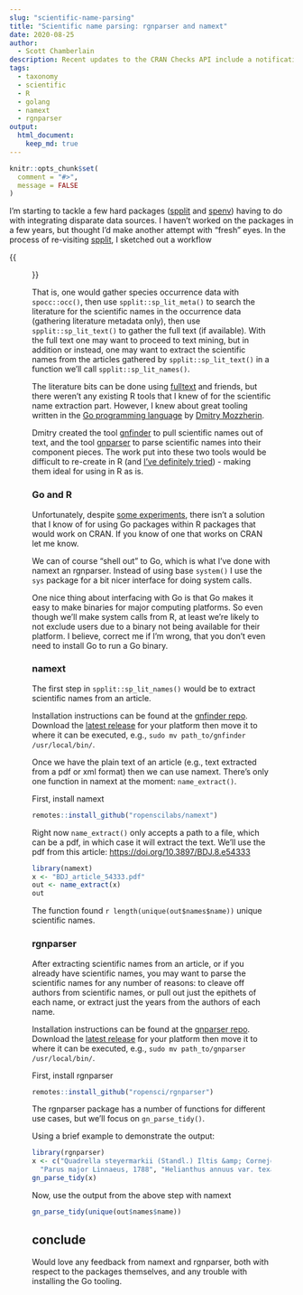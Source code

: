```yaml
---
slug: "scientific-name-parsing"
title: "Scientific name parsing: rgnparser and namext"
date: 2020-08-25
author:
  - Scott Chamberlain
description: Recent updates to the CRAN Checks API include a notifications service, prettier documentation, and more.
tags:
  - taxonomy
  - scientific
  - R
  - golang
  - namext
  - rgnparser
output: 
  html_document:
    keep_md: true
---
```


```r
knitr::opts_chunk$set(
  comment = "#>",
  message = FALSE
)
```

I'm starting to tackle a few hard packages ([spplit][] and [spenv][]) having to do with integrating disparate data sources. I haven't worked on the packages in a few years, but thought I'd make another attempt with "fresh" eyes. In the process of re-visiting [spplit][], I sketched out a workflow 

{{<figure src="flow.JPG" alt="An example email users get from the CRAN checks API notifications service, including the rule triggered and link to check results." width="450">}}

That is, one would gather species occurrence data with `spocc::occ()`, then use `spplit::sp_lit_meta()` to search the literature for the scientific names in the occurrence data (gathering literature metadata only), then use `spplit::sp_lit_text()` to gather the full text (if available). With the full text one may want to proceed to text mining, but in addition or instead, one may want to extract the scientific names from the articles gathered by `spplit::sp_lit_text()` in a function we'll call `spplit::sp_lit_names()`.

The literature bits can be done using [fulltext][] and friends, but there weren't any existing R tools that I knew of for the scientific name extraction part. However, I knew about great tooling written in the [Go programming language][go] by [Dmitry Mozzherin](https://github.com/dimus). 

Dmitry created the tool [gnfinder][] to pull scientific names out of text, and the tool [gnparser][] to parse scientific names into their component pieces. The work put into these two tools would be difficult to re-create in R (and [I've definitely tried](https://github.com/ropensci-archive/pegax)) - making them ideal for using in R as is. 

### Go and R

Unfortunately, despite [some experiments][goexp], there isn't a solution that I know of for using Go packages within R packages that would work on CRAN. If you know of one that works on CRAN let me know.

We can of course "shell out" to Go, which is what I've done with namext an rgnparser. Instead of using base `system()` I use the `sys` package for a bit nicer interface for doing system calls.

One nice thing about interfacing with Go is that Go makes it easy to make binaries for major computing platforms. So even though we'll make system calls from R, at least we're likely to not exclude users due to a binary not being available for their platform. I believe, correct me if I'm wrong, that you don't even need to install Go to run a Go binary.

### namext

The first step in `spplit::sp_lit_names()` would be to extract scientific names from an article. 

Installation instructions can be found at the [gnfinder repo][gnfinder]. Download the [latest release](https://github.com/gnames/gnfinder/releases) for your platform then move it to where it can be executed, e.g., `sudo mv path_to/gnfinder /usr/local/bin/`.

Once we have the plain text of an article (e.g., text extracted from a pdf or xml format) then we can use namext. There's only one function in namext at the moment: `name_extract()`. 

First, install namext

```r
remotes::install_github("ropenscilabs/namext")
```

Right now `name_extract()` only accepts a path to a file, which can be a pdf, in which case it will extract the text.
We'll use the pdf from this article: <https://doi.org/10.3897/BDJ.8.e54333>

```r
library(namext)
x <- "BDJ_article_54333.pdf"
out <- name_extract(x)
out
```

The function found `r length(unique(out$names$name))` unique scientific names.


### rgnparser

After extracting scientific names from an article, or if you already have scientific names, you may want to parse the scientific names for any number of reasons: to cleave off authors from scientific names, or pull out just the epithets of each name, or extract just the years from the authors of each name.

Installation instructions can be found at the [gnparser repo][gnparser]. Download the [latest release](https://gitlab.com/gogna/gnparser/-/releases) for your platform then move it to where it can be executed, e.g., `sudo mv path_to/gnparser /usr/local/bin/`.

First, install rgnparser

```r
remotes::install_github("ropensci/rgnparser")
```

The rgnparser package has a number of functions for different use cases, but we'll focus on `gn_parse_tidy()`.

Using a brief example to demonstrate the output:

```r
library(rgnparser)
x <- c("Quadrella steyermarkii (Standl.) Iltis &amp; Cornejo",
  "Parus major Linnaeus, 1788", "Helianthus annuus var. texanus")
gn_parse_tidy(x)
```

Now, use the output from the above step with namext

```r
gn_parse_tidy(unique(out$names$name))
```

## conclude

Would love any feedback from namext and rgnparser, both with respect to the packages themselves, and any trouble with installing the Go tooling. 


[spplit]: https://github.com/ropenscilabs/spplit
[spenv]: https://github.com/ropenscilabs/spenv
[fulltext]: https://github.com/ropensci/fulltext
[namext]: https://github.com/ropenscilabs/namext
[rgnparser]: https://github.com/ropensci/rgnparser
[gnfinder]: https://github.com/gnames/gnfinder
[gnparser]: https://gitlab.com/gogna/gnparser
[go]: https://golang.org/
[goexp]: https://purrple.cat/blog/2017/05/14/calling-go-from-r/
